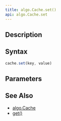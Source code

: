 ```yaml
---
title: algo.Cache.set()
api: algo.Cache.set
---
```


## Description

<Summary/>

## Syntax

``` js
cache.set(key, value)
```

## Parameters

<Parameters/>

## See Also

* [algo.Cache](/reference/api/algo/Cache)
* [get()](/reference/api/algo/Cache/get)
